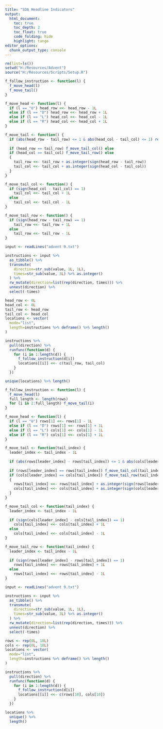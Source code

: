 ```yaml
---
title: "SDA Headline Indicators"
output:
  html_document:
    toc: true
    toc_depth: 2
    toc_float: true
    code_folding: hide
    highlight: tango
editor_options: 
  chunk_output_type: console
---
```


```r

rm(list=ls())
setwd("H:/Resources/Advent")
source("H:/Resources/Scripts/Setup.R")

```

```r

f_follow_instruction <- function(l) {
  f_move_head(l)
  f_move_tail()
}

f_move_head <- function(l) {
  if (l == "U") head_row <<- head_row - 1L
  else if (l == "D") head_row <<- head_row + 1L
  else if (l == "L") head_col <<- head_col - 1L
  else if (l == "R") head_col <<- head_col + 1L
}

f_move_tail <- function() {
  if (abs(head_row - tail_row) <= 1 & abs(head_col - tail_col) <= 1) return()
  
  if (head_row == tail_row) f_move_tail_col() else
  if (head_col == tail_col) f_move_tail_row() else 
  {
    tail_row <<- tail_row + as.integer(sign(head_row - tail_row))
    tail_col <<- tail_col + as.integer(sign(head_col - tail_col))
  }
}

f_move_tail_col <- function() {
  if (sign(head_col - tail_col) == 1)
    tail_col <<- tail_col + 1L
  else
    tail_col <<- tail_col - 1L
}

f_move_tail_row <- function() {
  if (sign(head_row - tail_row) == 1)
    tail_row <<- tail_row + 1L
  else
    tail_row <<- tail_row - 1L
}

input <- readLines("advent 9.txt")

instructions <- input %>%
  as_tibble() %>%
  transmute(
    direction=str_sub(value, 1L, 1L),
    times=str_sub(value, 3L) %>% as.integer()
  ) %>%
  rw_mutate(direction=list(rep(direction, times))) %>%
  unnest(direction) %>%
  select(-times)

head_row <- 0L
head_col <- 0L
tail_row <- head_row
tail_col <- head_col
locations <- vector(
  mode="list",
  length=instructions %>% deframe() %>% length()
)

instructions %>%
  pull(direction) %>%
  runfunc(function(d) {
    for (i in 1:length(d)) {
      f_follow_instruction(d[i])
      locations[[i]] <<- c(tail_row, tail_col)
    }
  })

unique(locations) %>% length()

```
```r

f_follow_instruction <- function(l) {
  f_move_head(l)
  full_length <- length(rows)
  for (i in 2:full_length) f_move_tail(i)
}

f_move_head <- function(l) {
  if (l == "U") rows[1] <<- rows[1] - 1L
  else if (l == "D") rows[1] <<- rows[1] + 1L
  else if (l == "L") cols[1] <<- cols[1] - 1L
  else if (l == "R") cols[1] <<- cols[1] + 1L
}

f_move_tail <- function(tail_index) {
  leader_index <- tail_index - 1L
  
  if (abs(rows[leader_index] - rows[tail_index]) <= 1 & abs(cols[leader_index] - cols[tail_index]) <= 1) return()
  
  if (rows[leader_index] == rows[tail_index]) f_move_tail_col(tail_index) else
  if (cols[leader_index] == cols[tail_index]) f_move_tail_row(tail_index) else 
  {
    rows[tail_index] <<- rows[tail_index] + as.integer(sign(rows[leader_index] - rows[tail_index]))
    cols[tail_index] <<- cols[tail_index] + as.integer(sign(cols[leader_index] - cols[tail_index]))
  }
}

f_move_tail_col <- function(tail_index) {
  leader_index <- tail_index - 1L
  
  if (sign(cols[leader_index] - cols[tail_index]) == 1)
    cols[tail_index] <<- cols[tail_index] + 1L
  else
    cols[tail_index] <<- cols[tail_index] - 1L
}

f_move_tail_row <- function(tail_index) {
  leader_index <- tail_index - 1L
  
  if (sign(rows[leader_index] - rows[tail_index]) == 1)
    rows[tail_index] <<- rows[tail_index] + 1L
  else
    rows[tail_index] <<- rows[tail_index] - 1L
}

input <- readLines("advent 9.txt")

instructions <- input %>%
  as_tibble() %>%
  transmute(
    direction=str_sub(value, 1L, 1L),
    times=str_sub(value, 3L) %>% as.integer()
  ) %>%
  rw_mutate(direction=list(rep(direction, times))) %>%
  unnest(direction) %>%
  select(-times)

rows <- rep(0L, 10L)
cols <- rep(0L, 10L)
locations <- vector(
  mode="list",
  length=instructions %>% deframe() %>% length()
)

instructions %>%
  pull(direction) %>%
  runfunc(function(d) {
    for (i in 1:length(d)) {
      f_follow_instruction(d[i])
      locations[[i]] <<- c(rows[10], cols[10])
    }
  })

locations %>%
  unique() %>%
  length()

```
